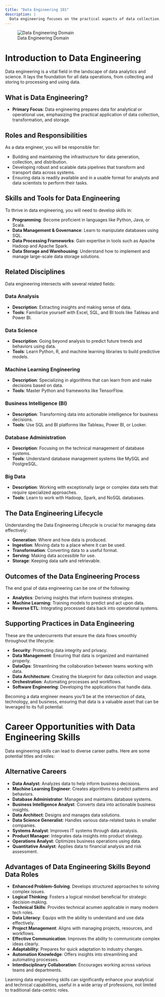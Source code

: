 ```yaml
---
title: "Data Engineering 101"
description: |
  Data engineering focuses on the practical aspects of data collection, data transformation, and data storage, preparing data for analytical or operational use.
---
```


![Data Engineering Domain](../images/1692040311087.png)

# Introduction to Data Engineering

Data engineering is a vital field in the landscape of data analytics and science. It lays the foundation for all data operations, from collecting and storing to processing and using data.

## What is Data Engineering?

- **Primary Focus**: Data engineering prepares data for analytical or operational use, emphasizing the practical application of data collection, transformation, and storage.

## Roles and Responsibilities

As a data engineer, you will be responsible for:

- Building and maintaining the infrastructure for data generation, collection, and distribution.
- Developing robust and scalable data pipelines that transform and transport data across systems.
- Ensuring data is readily available and in a usable format for analysts and data scientists to perform their tasks.

## Skills and Tools for Data Engineering

To thrive in data engineering, you will need to develop skills in:

- **Programming**: Become proficient in languages like Python, Java, or Scala.
- **Data Management & Governance**: Learn to manipulate databases using SQL.
- **Data Processing Frameworks**: Gain expertise in tools such as Apache Hadoop and Apache Spark.
- **Data Storage and Warehousing**: Understand how to implement and manage large-scale data storage solutions.

## Related Disciplines

Data engineering intersects with several related fields:

### Data Analysis
- **Description**: Extracting insights and making sense of data.
- **Tools**: Familiarize yourself with Excel, SQL, and BI tools like Tableau and Power BI.

### Data Science
- **Description**: Going beyond analysis to predict future trends and behaviors using data.
- **Tools**: Learn Python, R, and machine learning libraries to build predictive models.

### Machine Learning Engineering
- **Description**: Specializing in algorithms that can learn from and make decisions based on data.
- **Tools**: Master Python and frameworks like TensorFlow.

### Business Intelligence (BI)
- **Description**: Transforming data into actionable intelligence for business decisions.
- **Tools**: Use SQL and BI platforms like Tableau, Power BI, or Looker.

### Database Administration
- **Description**: Focusing on the technical management of database systems.
- **Tools**: Understand database management systems like MySQL and PostgreSQL.

### Big Data
- **Description**: Working with exceptionally large or complex data sets that require specialized approaches.
- **Tools**: Learn to work with Hadoop, Spark, and NoSQL databases.

## The Data Engineering Lifecycle

Understanding the Data Engineering Lifecycle is crucial for managing data effectively:

- **Generation**: Where and how data is produced.
- **Ingestion**: Moving data to a place where it can be used.
- **Transformation**: Converting data to a useful format.
- **Serving**: Making data accessible for use.
- **Storage**: Keeping data safe and retrievable.

## Outcomes of the Data Engineering Process

The end goal of data engineering can be one of the following:

- **Analytics**: Deriving insights that inform business strategies.
- **Machine Learning**: Training models to predict and act upon data.
- **Reverse ETL**: Integrating processed data back into operational systems.

## Supporting Practices in Data Engineering

These are the undercurrents that ensure the data flows smoothly throughout the lifecycle:

- **Security**: Protecting data integrity and privacy.
- **Data Management**: Ensuring that data is organized and maintained properly.
- **DataOps**: Streamlining the collaboration between teams working with data.
- **Data Architecture**: Creating the blueprint for data collection and usage.
- **Orchestration**: Automating processes and workflows.
- **Software Engineering**: Developing the applications that handle data.

Becoming a data engineer means you'll be at the intersection of data, technology, and business, ensuring that data is a valuable asset that can be leveraged to its full potential.

# Career Opportunities with Data Engineering Skills

Data engineering skills can lead to diverse career paths. Here are some potential titles and roles:

## Alternative Careers

- **Data Analyst**: Analyzes data to help inform business decisions.
- **Machine Learning Engineer**: Creates algorithms to predict patterns and behaviors.
- **Database Administrator**: Manages and maintains database systems.
- **Business Intelligence Analyst**: Converts data into actionable business insights.
- **Data Architect**: Designs and manages data solutions.
- **Data Science Generalist**: Handles various data-related tasks in smaller companies.
- **Systems Analyst**: Improves IT systems through data analysis.
- **Product Manager**: Integrates data insights into product strategy.
- **Operations Analyst**: Optimizes business operations using data.
- **Quantitative Analyst**: Applies data to financial analysis and risk assessment.

## Advantages of Data Engineering Skills Beyond Data Roles

- **Enhanced Problem-Solving**: Develops structured approaches to solving complex issues.
- **Logical Thinking**: Fosters a logical mindset beneficial for strategic decision-making.
- **Technical Skills**: Provides technical acumen applicable in many modern tech roles.
- **Data Literacy**: Equips with the ability to understand and use data effectively.
- **Project Management**: Aligns with managing projects, resources, and workflows.
- **Effective Communication**: Improves the ability to communicate complex ideas clearly.
- **Adaptability**: Prepares for quick adaptation to industry changes.
- **Automation Knowledge**: Offers insights into streamlining and automating processes.
- **Interdisciplinary Collaboration**: Encourages working across various teams and departments.

Learning data engineering skills can significantly enhance your analytical and technical capabilities, useful in a wide array of professions, not limited to traditional data-centric roles.